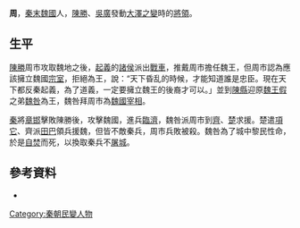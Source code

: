 '''周{{zy|巿|fú|ㄈㄨˊ}}'''，[[秦末|秦末]][[魏國|魏國]]人，[[陳勝|陳勝]]、[[吳廣|吳廣]]發動[[大澤之變|大澤之變]]時的[[將領|將領]]。

== 生平 ==
[[陳勝|陳勝]]周巿攻取魏地之後，[[起義|起義]]的[[諸侯|諸侯]]派出[[雙輪戰車|戰車]]，推戴周巿擔任魏王，但周巿認為應該擁立魏國[[宗室|宗室]]，拒絕為王，說：“天下昏乱的時候，才能知道誰是忠臣。現在天下都反秦起義，為了道義，一定要擁立魏王的後裔才可以。」並到[[陳縣|陳縣]]迎原[[魏王假|魏王假]]之弟[[魏咎|魏咎]]為王，魏咎拜周巿為[[魏國|魏國]][[宰相|宰相]]。

[[秦|秦]]將[[章邯|章邯]]擊敗陳勝後，攻擊魏國，進兵[[臨濟|臨濟]]，魏咎派周巿到[[齊|齊]]、[[楚|楚]]求援。楚遣[[項它|項它]]、齊派[[田巴|田巴]]領兵援魏，但皆不敵秦兵，周巿兵敗被殺。魏咎為了城中黎民性命，於是[[自焚|自焚]]而死，以換取秦兵不[[屠城|屠城]]。

==參考資料==
*{{Wikisource history|史記|090|魏豹彭越列傳}}

{{秦朝人物小作品}}
{{秦末汉初人物}}
[[Category:秦朝民變人物|Category:秦朝民變人物]]